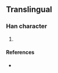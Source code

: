 {{character info/new}}
==Translingual==

===Han character===
{{Han char|rn=18|rad=刀|as=07|sn=9|four=|canj=KTLN|ids=⿰⿱大开刂}}

# {{defn|Han|sort=刀07}}

====References====
* {{Han ref|kx=0140.291|dkj=|dj=|hdz=|uh=34EB|ud=13547|bh=|bd=}}